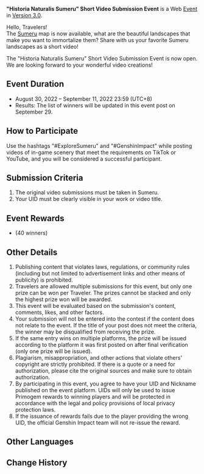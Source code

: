 {{Event
|name              = "Historia Naturalis Sumeru" Short Video Submission Event
|image             = Historia Naturalis Sumeru Short Video Submission Event.png
|type              = Web
|type2             = Submission
|time_known        = yes
|time_start        = 2022-08-30 12:00:00
|time_start_offset = GMT+8
|time_end          = 2022-09-11 23:59:59
|time_end_offset   = GMT+8
|link              = https://www.hoyolab.com/article/7379181
}}
'''"Historia Naturalis Sumeru" Short Video Submission Event''' is a Web [[Event]] in [[Version 3.0]].

Hello, Travelers!<br />
The [[Sumeru]] map is now available, what are the beautiful landscapes that make you want to immortalize them? Share with us your favorite Sumeru landscapes as a short video!

The "Historia Naturalis Sumeru" Short Video Submission Event is now open. We are looking forward to your wonderful video creations!

==Event Duration==
* August 30, 2022 – September 11, 2022 23:59 (UTC+8)
* Results: The list of winners will be updated in this event post on September 29.

==How to Participate==
Use the hashtags "#ExploreSumeru" and "#GenshinImpact" while posting videos of in-game scenery that meet the requirements on TikTok or YouTube, and you will be considered a successful participant.

==Submission Criteria==
# The original video submissions must be taken in Sumeru.
# Your UID must be clearly visible in your work or video title.

==Event Rewards==
* {{Item|Primogem|x=600}} (40 winners)

==Other Details==
# Publishing content that violates laws, regulations, or community rules (including but not limited to advertisement links and other means of publicity) is prohibited.
# Travelers are allowed multiple submissions for this event, but only one prize can be won per Traveler. The prizes cannot be stacked and only the highest prize won will be awarded.
# This event will be evaluated based on the submission's content, comments, likes, and other factors.
# Your submission will not be entered into the contest if the content does not relate to the event. If the title of your post does not meet the criteria, the winner may be disqualified from receiving the prize.
# If the same entry wins on multiple platforms, the prize will be issued according to the platform it was first posted on after final verification (only one prize will be issued).
# Plagiarism, misappropriation, and other actions that violate others' copyright are strictly prohibited. If there is a quote or a need for authorization, please cite the original sources and make sure to obtain authorization.
# By participating in this event, you agree to have your UID and Nickname published on the event platform. UIDs will only be used to issue Primogem rewards to winning players and will be protected in accordance with the legal and policy provisions of local privacy protection laws.
# If the issuance of rewards fails due to the player providing the wrong UID, the official Genshin Impact team will not re-issue the reward.

==Other Languages==
{{Other Languages
|en      = "Historia Naturalis Sumeru" Short Video Submission Event
|zhs     = 「须弥风物志」短视频征集活动
|zhs_rm  = "Xūmí Fēngwù-zhì" Duǎn-shìpín Zhēngjí Huódòng
|zht     = 「須彌風物誌」創意影片徵集活動
|zht_rm  = "Xūmí Fēngwù-zhì" Chuàngyì Yǐngpiàn Zhēngjí Huódòng
|zh_tl   = 
|ja      = 「スメール風物誌」ショート動画募集コンテスト
|ja_rm   = "Sumeeru Fuubutsushi" Shooto Douga Boshuu Kontesuto
|ja_tl   = "Sumeru Seasonal Features" Short Video Submission Contest
|ko      = 「수메르 풍물지」 숏클립 공모전 이벤트
|ko_tl   = "Institutions and Customs Book of Sumeru" Short Clip Contest Event
|es      = Concurso de videos «Historia Naturalis de Sumeru»
|es_tl   = Video Competition "Historia Naturalis of Sumeru"
|fr      = Concours de vidéos courtes « Histoire de la nature de Sumeru »
|fr_tl   = Short Video Contest "History of Sumeru's Nature"
|ru      = Конкурс коротких видеороликов «Естественная история Сумеру»
|ru_tl   = Short Video Contest "Natural History of Sumeru"
|th      = กิจกรรมประกวดวิดีโอสั้น "บันทึกทิวทัศน์แห่ง Sumeru"
|th_rm   = Kitjakam Prakuat Widi-o San "Banthuek Thiwthat Haeng Sumeru"
|th_tl   = "Historia Naturalis Sumeru" Short Video Contest Event
|vi      = Sự Kiện Thu Thập Video "Cảnh Sắc Sumeru"
|vi_tl   = Video Collection Event "Sumeru's Scenery"
|de      = Video-Beitragsaktion „Historia Naturalis Sumeru“
|de_tl   = Video Submission Event "Historia Naturalis Sumeru"
|id      = Kontes Video Pendek "Historia Naturalis Sumeru"
|id_tl   = Short Video Contest "Historia Naturalis Sumeru"
|pt      = Concurso de Vídeos "Revista das Paisagens de Sumeru"
|pt_tl   = 
|tr      = 
|tr_tl   = 
|it      = 
|it_tl   = 
}}

==Change History==
{{Change History|3.0}}